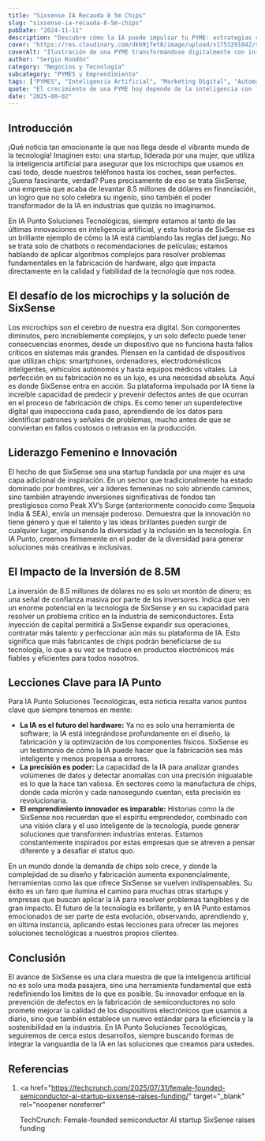 ```yaml
---
title: "Sixsense IA Recauda 8 5m Chips"
slug: "sixsense-ia-recauda-8-5m-chips"
pubDate: "2024-11-11"
description: "Descubre cómo la IA puede impulsar tu PYME: estrategias concretas de marketing, automatización y datos para aumentar ventas."
cover: "https://res.cloudinary.com/dkb9jfet8/image/upload/v1753291042/small-business_kk56r6.jpg"
coverAlt: "Ilustración de una PYME transformándose digitalmente con inteligencia artificial."
author: "Sergio Rondón"
category: "Negocios y Tecnología"
subcategory: "PYMES y Emprendimiento"
tags: ["PYMES", "Inteligencia Artificial", "Marketing Digital", "Automatización", "Ventas"]
quote: "El crecimiento de una PYME hoy depende de la inteligencia con la que se aplican datos, IA y estrategia. — Sergio Rondón"
date: "2025-08-02"
---
```




<h2 id="introduccion">Introducción</h2>

¡Qué noticia tan emocionante la que nos llega desde el vibrante mundo de la tecnología! Imaginen esto: una startup, liderada por una mujer, que utiliza la inteligencia artificial para asegurar que los microchips que usamos en casi todo, desde nuestros teléfonos hasta los coches, sean perfectos. ¿Suena fascinante, verdad? Pues precisamente de eso se trata SixSense, una empresa que acaba de levantar 8.5 millones de dólares en financiación, un logro que no solo celebra su ingenio, sino también el poder transformador de la IA en industrias que quizás no imaginamos.

En IA Punto Soluciones Tecnológicas, siempre estamos al tanto de las últimas innovaciones en inteligencia artificial, y esta historia de SixSense es un brillante ejemplo de cómo la IA está cambiando las reglas del juego. No se trata solo de chatbots o recomendaciones de películas; estamos hablando de aplicar algoritmos complejos para resolver problemas fundamentales en la fabricación de hardware, algo que impacta directamente en la calidad y fiabilidad de la tecnología que nos rodea.

<h2 id="el-desafio-de-los-microchips-y-la-solucion-de-sixsense">
  El desafío de los microchips y la solución de SixSense
</h2>

Los microchips son el cerebro de nuestra era digital. Son componentes diminutos, pero increíblemente complejos, y un solo defecto puede tener consecuencias enormes, desde un dispositivo que no funciona hasta fallos críticos en sistemas más grandes. Piensen en la cantidad de dispositivos que utilizan chips: smartphones, ordenadores, electrodomésticos inteligentes, vehículos autónomos y hasta equipos médicos vitales. La perfección en su fabricación no es un lujo, es una necesidad absoluta. Aquí es donde SixSense entra en acción. Su plataforma impulsada por IA tiene la increíble capacidad de predecir y prevenir defectos antes de que ocurran en el proceso de fabricación de chips. Es como tener un superdetective digital que inspecciona cada paso, aprendiendo de los datos para identificar patrones y señales de problemas, mucho antes de que se conviertan en fallos costosos o retrasos en la producción.

<h2 id="liderazgo-femenino-e-innovacion">Liderazgo Femenino e Innovación</h2>

El hecho de que SixSense sea una startup fundada por una mujer es una capa adicional de inspiración. En un sector que tradicionalmente ha estado dominado por hombres, ver a líderes femeninas no solo abriendo caminos, sino también atrayendo inversiones significativas de fondos tan prestigiosos como Peak XV’s Surge (anteriormente conocido como Sequoia India & SEA), envía un mensaje poderoso. Demuestra que la innovación no tiene género y que el talento y las ideas brillantes pueden surgir de cualquier lugar, impulsando la diversidad y la inclusión en la tecnología. En IA Punto, creemos firmemente en el poder de la diversidad para generar soluciones más creativas e inclusivas.

<h2 id="el-impacto-de-la-inversion">El Impacto de la Inversión de 8.5M</h2>

La inversión de 8.5 millones de dólares no es solo un montón de dinero; es una señal de confianza masiva por parte de los inversores. Indica que ven un enorme potencial en la tecnología de SixSense y en su capacidad para resolver un problema crítico en la industria de semiconductores. Esta inyección de capital permitirá a SixSense expandir sus operaciones, contratar más talento y perfeccionar aún más su plataforma de IA. Esto significa que más fabricantes de chips podrán beneficiarse de su tecnología, lo que a su vez se traduce en productos electrónicos más fiables y eficientes para todos nosotros.

<h2 id="lecciones-clave-para-ia-punto">Lecciones Clave para IA Punto</h2>

Para IA Punto Soluciones Tecnológicas, esta noticia resalta varios puntos clave que siempre tenemos en mente:

- **La IA es el futuro del hardware:** Ya no es solo una herramienta de software; la IA está integrándose profundamente en el diseño, la fabricación y la optimización de los componentes físicos. SixSense es un testimonio de cómo la IA puede hacer que la fabricación sea más inteligente y menos propensa a errores.
- **La precisión es poder:** La capacidad de la IA para analizar grandes volúmenes de datos y detectar anomalías con una precisión inigualable es lo que la hace tan valiosa. En sectores como la manufactura de chips, donde cada micrón y cada nanosegundo cuentan, esta precisión es revolucionaria.
- **El emprendimiento innovador es imparable:** Historias como la de SixSense nos recuerdan que el espíritu emprendedor, combinado con una visión clara y el uso inteligente de la tecnología, puede generar soluciones que transformen industrias enteras. Estamos constantemente inspirados por estas empresas que se atreven a pensar diferente y a desafiar el status quo.

En un mundo donde la demanda de chips solo crece, y donde la complejidad de su diseño y fabricación aumenta exponencialmente, herramientas como las que ofrece SixSense se vuelven indispensables. Su éxito es un faro que ilumina el camino para muchas otras startups y empresas que buscan aplicar la IA para resolver problemas tangibles y de gran impacto. El futuro de la tecnología es brillante, y en IA Punto estamos emocionados de ser parte de esta evolución, observando, aprendiendo y, en última instancia, aplicando estas lecciones para ofrecer las mejores soluciones tecnológicas a nuestros propios clientes.

<h2 id="conclusion">Conclusión</h2>

El avance de SixSense es una clara muestra de que la inteligencia artificial no es solo una moda pasajera, sino una herramienta fundamental que está redefiniendo los límites de lo que es posible. Su innovador enfoque en la prevención de defectos en la fabricación de semiconductores no solo promete mejorar la calidad de los dispositivos electrónicos que usamos a diario, sino que también establece un nuevo estándar para la eficiencia y la sostenibilidad en la industria. En IA Punto Soluciones Tecnológicas, seguiremos de cerca estos desarrollos, siempre buscando formas de integrar la vanguardia de la IA en las soluciones que creamos para ustedes.

<h2 id="referencias">Referencias</h2>

1.  <a
      href="https://techcrunch.com/2025/07/31/female-founded-semiconductor-ai-startup-sixsense-raises-funding/"
      target="_blank"
      rel="noopener noreferrer"
    >
      TechCrunch: Female-founded semiconductor AI startup SixSense raises
      funding
    </a>
